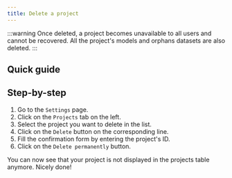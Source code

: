 ```yaml
---
title: Delete a project
---
```



:::warning
Once deleted, a project becomes unavailable to all users and cannot be recovered. All the project's
models and orphans datasets are also deleted.
:::

## Quick guide

<VideoPlayer src="/videos/projects-delete-project.webm" />

## Step-by-step

1. Go to the `Settings` page.
2. Click on the `Projects` tab on the left.
3. Select the project you want to delete in the list.
4. Click on the `Delete` button on the corresponding line.
5. Fill the confirmation form by entering the project's ID.
6. Click on the `Delete permanently` button.

You can now see that your project is not displayed in the projects table anymore. Nicely done!
